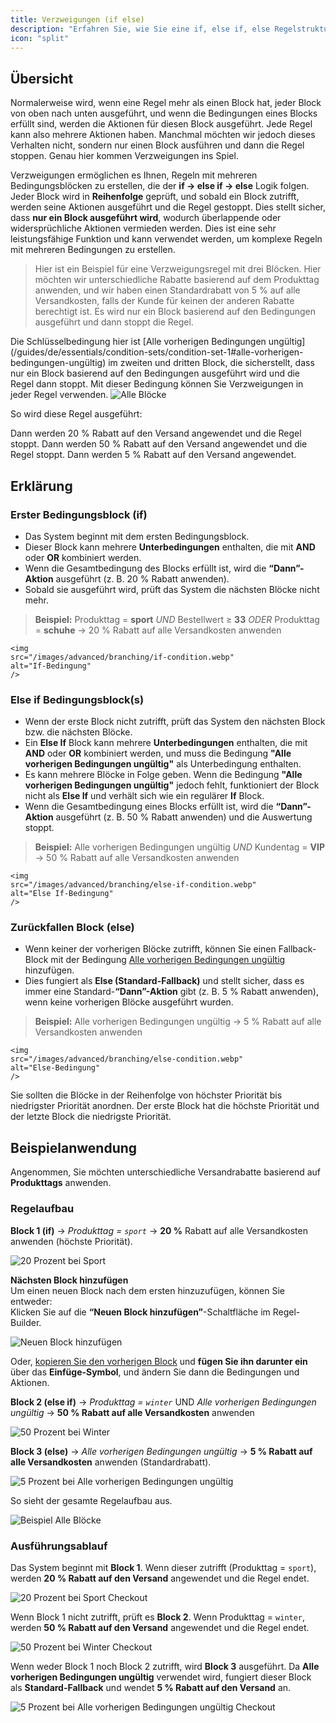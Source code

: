 ```yaml
---
title: Verzweigungen (if else)
description: "Erfahren Sie, wie Sie eine if, else if, else Regelstruktur erstellen und verwenden, um mehrere Bedingungen in Ihren Regeln zu behandeln."
icon: "split"
---
```


## Übersicht

Normalerweise wird, wenn eine Regel mehr als einen Block hat, jeder Block von oben nach unten ausgeführt, und wenn die Bedingungen eines Blocks erfüllt sind, werden die Aktionen für diesen Block ausgeführt. Jede Regel kann also mehrere Aktionen haben. Manchmal möchten wir jedoch dieses Verhalten nicht, sondern nur einen Block ausführen und dann die Regel stoppen. Genau hier kommen Verzweigungen ins Spiel.

Verzweigungen ermöglichen es Ihnen, Regeln mit mehreren Bedingungsblöcken zu erstellen, die der **if → else if → else** Logik folgen. Jeder Block wird in **Reihenfolge** geprüft, und sobald ein Block zutrifft, werden seine Aktionen ausgeführt und die Regel gestoppt. Dies stellt sicher, dass **nur ein Block ausgeführt wird**, wodurch überlappende oder widersprüchliche Aktionen vermieden werden. Dies ist eine sehr leistungsfähige Funktion und kann verwendet werden, um komplexe Regeln mit mehreren Bedingungen zu erstellen.

> Hier ist ein Beispiel für eine Verzweigungsregel mit drei Blöcken. Hier möchten wir unterschiedliche Rabatte basierend auf dem Produkttag anwenden, und wir haben einen Standardrabatt von 5 % auf alle Versandkosten, falls der Kunde für keinen der anderen Rabatte berechtigt ist. Es wird nur ein Block basierend auf den Bedingungen ausgeführt und dann stoppt die Regel.

<Note>
  Die Schlüsselbedingung hier ist [Alle vorherigen Bedingungen ungültig](/guides/de/essentials/condition-sets/condition-set-1#alle-vorherigen-bedingungen-ungültig)
  im zweiten und dritten Block, die sicherstellt, dass nur ein Block basierend auf den Bedingungen ausgeführt wird und die Regel dann stoppt. Mit dieser Bedingung können Sie Verzweigungen in jeder Regel verwenden.
</Note>

<img src="/images/advanced/branching/all-blocks.webp" alt="Alle Blöcke" />

So wird diese Regel ausgeführt:

<Steps>
  <Step title="Wenn Produkttag 'sport' ist und der Bestellwert ≥ 33 beträgt">
    Dann werden 20 % Rabatt auf den Versand angewendet und die Regel stoppt.
  </Step>
  <Step title="Else if Kundentag ist VIP">
    Dann werden 50 % Rabatt auf den Versand angewendet und die Regel stoppt.
  </Step>
  <Step title="Else (Standard-Fallback)">
    Dann werden 5 % Rabatt auf den Versand angewendet.
  </Step>
</Steps>

## Erklärung

### Erster Bedingungsblock (if)

- Das System beginnt mit dem ersten Bedingungsblock.
- Dieser Block kann mehrere **Unterbedingungen** enthalten, die mit **AND** oder **OR** kombiniert werden.
- Wenn die Gesamtbedingung des Blocks erfüllt ist, wird die **“Dann”-Aktion** ausgeführt (z. B. 20 % Rabatt anwenden).
- Sobald sie ausgeführt wird, prüft das System die nächsten Blöcke nicht mehr.

> **Beispiel:** Produkttag = **sport** _UND_ Bestellwert ≥ **33** _ODER_ Produkttag = **schuhe** → 20 % Rabatt auf alle Versandkosten anwenden

    <img
    src="/images/advanced/branching/if-condition.webp"
    alt="If-Bedingung"
    />

### Else if Bedingungsblock(s)

- Wenn der erste Block nicht zutrifft, prüft das System den nächsten Block bzw. die nächsten Blöcke.
- Ein **Else If** Block kann mehrere **Unterbedingungen** enthalten, die mit **AND** oder **OR** kombiniert werden, und muss die Bedingung **"Alle vorherigen Bedingungen ungültig"** als Unterbedingung enthalten.
- Es kann mehrere Blöcke in Folge geben. Wenn die Bedingung **"Alle vorherigen Bedingungen ungültig"** jedoch fehlt, funktioniert der Block nicht als **Else If** und verhält sich wie ein regulärer **If** Block.
- Wenn die Gesamtbedingung eines Blocks erfüllt ist, wird die **“Dann”-Aktion** ausgeführt (z. B. 50 % Rabatt anwenden) und die Auswertung stoppt.

> **Beispiel:** Alle vorherigen Bedingungen ungültig _UND_ Kundentag = **VIP** → 50 % Rabatt auf alle Versandkosten anwenden

    <img
    src="/images/advanced/branching/else-if-condition.webp"
    alt="Else If-Bedingung"
    />

### Zurückfallen Block (else)

- Wenn keiner der vorherigen Blöcke zutrifft, können Sie einen Fallback-Block mit der Bedingung [Alle vorherigen Bedingungen ungültig](/guides/de/essentials/condition-sets/condition-set-1#alle-vorherigen-bedingungen-ungültig) hinzufügen.
- Dies fungiert als **Else (Standard-Fallback)** und stellt sicher, dass es immer eine Standard-**“Dann”-Aktion** gibt (z. B. 5 % Rabatt anwenden), wenn keine vorherigen Blöcke ausgeführt wurden.

> **Beispiel:** Alle vorherigen Bedingungen ungültig → 5 % Rabatt auf alle Versandkosten anwenden

    <img
    src="/images/advanced/branching/else-condition.webp"
    alt="Else-Bedingung"
    />

<Tip>
  Sie sollten die Blöcke in der Reihenfolge von höchster Priorität bis niedrigster Priorität anordnen. Der erste Block hat die höchste Priorität und der letzte Block die niedrigste Priorität.
</Tip>

## Beispielanwendung

Angenommen, Sie möchten unterschiedliche Versandrabatte basierend auf **Produkttags** anwenden.

### Regelaufbau

**Block 1 (if)** → _Produkttag = `sport`_ → **20 %** Rabatt auf alle Versandkosten anwenden (höchste Priorität).

<img
  src="/images/advanced/branching/20-percent-when-sport.webp"
  alt="20 Prozent bei Sport"
/>

**Nächsten Block hinzufügen**  
 Um einen neuen Block nach dem ersten hinzuzufügen, können Sie entweder:  
 Klicken Sie auf die **“Neuen Block hinzufügen”**-Schaltfläche im Regel-Builder.

<img src="/images/advanced/branching/add-new-block.webp" alt="Neuen Block hinzufügen" />

Oder, [kopieren Sie den vorherigen Block](/guides/de/advanced/block-replication) und **fügen Sie ihn darunter ein** über das **Einfüge-Symbol**, und ändern Sie dann die Bedingungen und Aktionen.

**Block 2 (else if)** → _Produkttag = `winter`_ UND _Alle vorherigen Bedingungen ungültig_ → **50 % Rabatt auf alle Versandkosten** anwenden

<img
  src="/images/advanced/branching/50-percent-when-winter.webp"
  alt="50 Prozent bei Winter"
/>

**Block 3 (else)** → _Alle vorherigen Bedingungen ungültig_ → **5 % Rabatt auf alle Versandkosten** anwenden (Standardrabatt).

<img
  src="/images/advanced/branching/5-percent-when-previous-all-conditions-invalid.webp"
  alt="5 Prozent bei Alle vorherigen Bedingungen ungültig"
/>

So sieht der gesamte Regelaufbau aus.

<img
  src="/images/advanced/branching/example-all-blocks.webp"
  alt="Beispiel Alle Blöcke"
/>

### Ausführungsablauf

Das System beginnt mit **Block 1**. Wenn dieser zutrifft (Produkttag = `sport`), werden **20 % Rabatt auf den Versand** angewendet und die Regel endet.

<img
  src="/images/advanced/branching/20-percent-when-sport-checkout.webp"
  alt="20 Prozent bei Sport Checkout"
/>

Wenn Block 1 nicht zutrifft, prüft es **Block 2**. Wenn Produkttag = `winter`, werden **50 % Rabatt auf den Versand** angewendet und die Regel endet.

<img
  src="/images/advanced/branching/50-percent-when-winter-checkout.webp"
  alt="50 Prozent bei Winter Checkout"
/>

Wenn weder Block 1 noch Block 2 zutrifft, wird **Block 3** ausgeführt. Da **Alle vorherigen Bedingungen ungültig** verwendet wird, fungiert dieser Block als **Standard-Fallback** und wendet **5 % Rabatt auf den Versand** an.

<img
  src="/images/advanced/branching/5-percent-when-previous-all-conditions-invalid-checkout.webp"
  alt="5 Prozent bei Alle vorherigen Bedingungen ungültig Checkout"
/>
